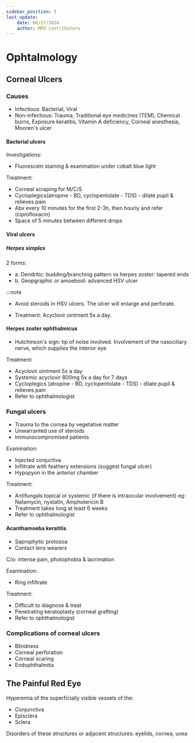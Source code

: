 ```yaml
---
sidebar_position: 5
last_update:
    date: 06/27/2024
    author: MFD Contributors
---
```


# Ophtalmology

## Corneal Ulcers

### Causes
- Infectious: Bacterial, Viral
- Non-infectious: Trauma, Traditional eye medicines (TEM), Chemical burns, Exposure keratitis, Vitamin A deficiency, Corneal anesthesia, Mooren's ulcer

#### Bacterial ulcers

Investigations:
- Fluorescein staining & examination under cobalt blue light

Treatment: 
- Corneal scraping for M/C/S
- Cycloplegics(atropine - BD, cyclopentolate - TDS) - dilate pupil & relieves pain
- Abx every 10 minutes for the first 2-3h, then hourly and refer (ciprofloxacin)
- Space of 5 minutes between different drops

#### Viral ulcers

##### Herpes simplex

2 forms:
- a. Dendritic: budding/branching pattern vs herpes zoster: tapered ends
- b. Geopgraphic or amoeboid: advanced HSV ulcer

:::note
- Avoid steroids in HSV ulcers. The ulcer will enlarge and perforate.

- Treatment: Acyclovir ointment 5x a day.

#### Herpes zoster ophthalmicus

- Hutchinson's sign: tip of noise involved. Involvement of the nasociliary nerve, which supplies the interior eye

Treatment:
- Acyclovir ointment 5x a day
- Systemic acyclovir 800mg 5x a day for 7 days
- Cycloplegics (atropine - BD, cyclopentolate - TDS) - dilate pupil & relieves pain
- Refer to ophthalmologist

### Fungal ulcers

- Trauma to the cornea by vegetative matter
- Unwarranted use of steroids
- Immunocompromised patients

Examination:
- Injected conjuctiva
- Inflitrate with feathery extensions (suggest fungal ulcer)
- Hypopyon in the anterior chamber

Treatment:
- Antifungals topical or systemic (if there is intraocular involvement) eg: Natamycin, nystatin, Amphotericin B
- Treatment takes long at least 6 weeks
- Refer to ophthalmologist

#### Acanthamoeba keratitis

- Saprophytic protozoa
- Contact lens wearers

C/o: intense pain, photophobia & lacrimation

Examination:
- Ring infiltrate

Treatment:
- Difficult to diagnose & treat
- Penetrating keratoplasty (corneal grafting)
- Refer to ophthalmologist

### Complications of corneal ulcers
- Blindness
- Corneal perforation
- Corneal scaring
- Endophthalmitis

## The Painful Red Eye

Hyperemia of the superficially visible vessels of the:
- Conjunctiva
- Episclera
- Sclera

Disorders of these structures or adjacent structures: eyelids, cornea, uvea



